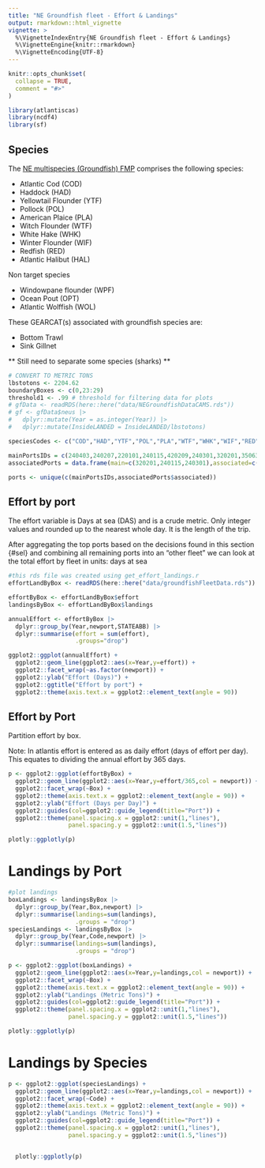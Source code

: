 ```yaml
---
title: "NE Groundfish fleet - Effort & Landings"
output: rmarkdown::html_vignette
vignette: >
  %\VignetteIndexEntry{NE Groundfish fleet - Effort & Landings}
  %\VignetteEngine{knitr::rmarkdown}
  %\VignetteEncoding{UTF-8}
---
```


```r
knitr::opts_chunk$set(
  collapse = TRUE,
  comment = "#>"
)

library(atlantiscas)
library(ncdf4)
library(sf)
```

## Species

The [NE multispecies (Groundfish) FMP](https://www.nefmc.org/management-plans/northeast-multispecies) comprises the following species:

-   Atlantic Cod (COD)
-   Haddock (HAD)
-   Yellowtail Flounder (YTF)
-   Pollock (POL)
-   American Plaice (PLA)
-   Witch Flounder (WTF)
-   White Hake (WHK)
-   Winter Flounder (WIF)
-   Redfish (RED)
-   Atlantic Halibut (HAL)

Non target species

-   Windowpane flounder (WPF)
-   Ocean Pout (OPT)
-   Atlantic Wolffish (WOL)

These GEARCAT(s) associated with groundfish species are:

-   Bottom Trawl
-   Sink Gillnet

\*\* Still need to separate some species (sharks) \*\*

```r
# CONVERT TO METRIC TONS
lbstotons <- 2204.62
boundaryBoxes <- c(0,23:29)
threshold1 <- .99 # threshold for filtering data for plots
# gfData <- readRDS(here::here("data/NEGroundfishDataCAMS.rds"))
# gf <- gfData$neus |>
#   dplyr::mutate(Year = as.integer(Year)) |>
#   dplyr::mutate(InsideLANDED = InsideLANDED/lbstotons)

speciesCodes <- c("COD","HAD","YTF","POL","PLA","WTF","WHK","WIF","RED","HAL","WPF","OPT","WOL")

mainPortsIDs = c(240403,240207,220101,240115,420209,240301,320201,350635)
associatedPorts = data.frame(main=c(320201,240115,240301),associated=c(320901,240813,240601))

ports <- unique(c(mainPortsIDs,associatedPorts$associated))


```

## Effort by port

The effort variable is Days at sea (DAS) and is a crude metric. Only integer values and rounded up to the nearest whole day. It is the length of the trip.

After aggregating the top ports based on the decisions found in this section {#sel} and combining all remaining ports into an "other fleet" we can look at the total effort by fleet in units: days at sea

```r

#this rds file was created using get_effort_landings.r
effortLandByBox <- readRDS(here::here("data/groundfishFleetData.rds")) #get_effort_landings(gf,ports,associatedPorts,speciesCodes)

effortByBox <- effortLandByBox$effort
landingsByBox <- effortLandByBox$landings

annualEffort <- effortByBox |> 
  dplyr::group_by(Year,newport,STATEABB) |> 
  dplyr::summarise(effort = sum(effort),
                   .groups="drop")

ggplot2::ggplot(annualEffort) +
  ggplot2::geom_line(ggplot2::aes(x=Year,y=effort)) +
  ggplot2::facet_wrap(~as.factor(newport)) + 
  ggplot2::ylab("Effort (Days)") +
  ggplot2::ggtitle("Effort by port") +
  ggplot2::theme(axis.text.x = ggplot2::element_text(angle = 90)) 

```

## Effort by Port

Partition effort by box.

Note: In atlantis effort is entered as as daily effort (days of effort per day). This equates to dividing the annual effort by 365 days.


```r
p <- ggplot2::ggplot(effortByBox) +
  ggplot2::geom_line(ggplot2::aes(x=Year,y=effort/365,col = newport)) +
  ggplot2::facet_wrap(~Box) +
  ggplot2::theme(axis.text.x = ggplot2::element_text(angle = 90)) +
  ggplot2::ylab("Effort (Days per Day)") +
  ggplot2::guides(col=ggplot2::guide_legend(title="Port")) +
  ggplot2::theme(panel.spacing.x = ggplot2::unit(1,"lines"),
                 panel.spacing.y = ggplot2::unit(1.5,"lines"))

plotly::ggplotly(p)


```


# Landings by Port

```r
#plot landings
boxLandings <- landingsByBox |> 
  dplyr::group_by(Year,Box,newport) |> 
  dplyr::summarise(landings=sum(landings),
                   .groups = "drop")
speciesLandings <- landingsByBox |> 
  dplyr::group_by(Year,Code,newport) |> 
  dplyr::summarise(landings=sum(landings),
                   .groups = "drop")

p <- ggplot2::ggplot(boxLandings) +
  ggplot2::geom_line(ggplot2::aes(x=Year,y=landings,col = newport)) +
  ggplot2::facet_wrap(~Box) +
  ggplot2::theme(axis.text.x = ggplot2::element_text(angle = 90)) +
  ggplot2::ylab("Landings (Metric Tons)") +
  ggplot2::guides(col=ggplot2::guide_legend(title="Port")) +
  ggplot2::theme(panel.spacing.x = ggplot2::unit(1,"lines"),
                 panel.spacing.y = ggplot2::unit(1.5,"lines"))

plotly::ggplotly(p)

```


# Landings by Species

```r
p <- ggplot2::ggplot(speciesLandings) +
  ggplot2::geom_line(ggplot2::aes(x=Year,y=landings,col = newport)) +
  ggplot2::facet_wrap(~Code) +
  ggplot2::theme(axis.text.x = ggplot2::element_text(angle = 90)) +
  ggplot2::ylab("Landings (Metric Tons)") +
  ggplot2::guides(col=ggplot2::guide_legend(title="Port")) +
  ggplot2::theme(panel.spacing.x = ggplot2::unit(1,"lines"),
                 panel.spacing.y = ggplot2::unit(1.5,"lines"))


  plotly::ggplotly(p)
  
```

